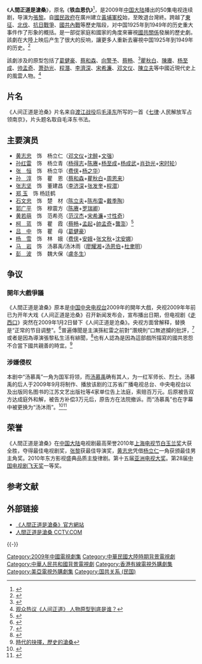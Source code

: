 {{影集資訊
| 名稱 = 人间正道是沧桑
| 原名 = 
| 圖片 = [[File:人间正道是沧桑.jpg|File:人间正道是沧桑.jpg]]
| 圖說 = 
| 分類 = [[歷史史詩劇|歷史史詩劇]]
| 原創者 = 
| 編劇 = [[江奇涛|江奇涛]]
| 導演 = [[張黎_(導演)|張黎]]、刘淼淼
| 主演 = [[黃志忠|黃志忠]]、[[孫紅雷|孫紅雷]]、[[張恒|張恒]]、[[柯藍|柯藍]]、[[楊雪|楊雪]]、[[张志坚_(演员)|张志坚]]、[[黄若萌|黄若萌]]、[[孫淳|孫淳]]、[[呂中|呂中]]、[[郑玉|郑玉]]
| 配音 = 
| 旁白 = 
| 主題曲 = 
| 片尾曲 = 信仰（[[韓磊|韓磊]]）
| 國家 = {{PRC}}
| 語言 = [[國語|國語]]
| 季數 = 
| 集數 = 共50集（已播畢）
| 每集列表 = 
| 製片人 = 石卫平
| 執行製片 = 王永
| 拍攝地 = {{PRC}}
| 攝像 = 黄伟
| 每集長 = 45分鐘
| 电视网1 = 央視一套、八套
| 電視網 = 
| 視頻制式1 = 高清
| 音頻制式 = 
| 开始1 = 2009年6月2日
| 結束1 = 2009年6月18日
| 先於 = 
| 後於 = 
| 相關劇集 = 
| 官方網站 = http://ent.sina.com.cn/f/v/rjzdscs/index.shtml
| imdb_id = 
| tv_com_id = 
}}
《'''人間正道是滄桑'''》，原名《'''铁血恩仇'''》<ref>{{Cite web|title=::电视剧拍摄制作备案公示表::|url=https://dsj.nrta.gov.cn/tims/site/views/include/quickSearch/checkBlueprint/result.shanty?ids=011f9777918921714028819d1f97756e|accessdate=2020-02-21|work=dsj.nrta.gov.cn|archive-date=2020-12-07|archive-url=https://web.archive.org/web/20201207010539/https://dsj.nrta.gov.cn/tims/site/views/include/quickSearch/checkBlueprint/result.shanty?ids=011f9777918921714028819d1f97756e|dead-url=no}}</ref>，是2009年[[中国大陆|中国大陆]]播出的50集电视连续剧，导演为[[張黎|張黎]]。自[[國民政府|國民政府]]在廣州建立[[黃埔軍校|黃埔軍校]]始，至敗退台灣終。跨越了[[国民革命军东征|東征]]、[[國民革命軍北伐|北伐]]、[[抗日戰爭|抗日戰爭]]、[[國共內戰|國共內戰]]等歷史階段，对中国1925年到1949年的历史重大事件作了形象的概括。是一部從家庭和國家的角度來審視[[國共關係|國共關係]]發展的歷史劇。該劇在大陸上映后产生了很大的反响，讓更多人重新去審視中国1925年到1949年的历史。<ref>{{Cite web |url=http://ent.sina.com.cn/r/m/2009-06-15/10112564486.shtml |title=人民日报：《正道》沧海横流中的命运之歌 |accessdate=2009-06-22 |archive-date=2020-10-01 |archive-url=https://web.archive.org/web/20201001100732/http://ent.sina.com.cn/r/m/2009-06-15/10112564486.shtml |dead-url=no }}</ref>

該劇涉及的原型包括了[[葛健豪|葛健豪]]、[[蔡和森|蔡和森]]、[[向警予|向警予]]、[[蔡畅|蔡畅]]、<ref>{{Cite web |url=http://ent.sina.com.cn/v/m/p/2009-06-10/04032556420.shtml |title=看《人间正道是沧桑》网友热议人物原型(组图) |accessdate=2009-06-22 |archive-date=2020-10-01 |archive-url=https://web.archive.org/web/20201001100802/http://ent.sina.com.cn/v/m/p/2009-06-10/04032556420.shtml |dead-url=no }}</ref>[[瞿秋白|瞿秋白]]、[[陳賡|陳賡]]、[[杨至成|杨至成]]、[[帅孟奇|帅孟奇]]、[[萧劲光|萧劲光]]、[[程潛|程潛]]、[[李濟深|李濟深]]、[[宋希濂|宋希濂]]、[[邓文仪|邓文仪]]、[[陳立夫|陳立夫]]等中國近現代史上的風雲人物。<ref>[http://amuse.nen.com.cn/73749759612944384/20090617/2563124.shtml 观众热议《人间正道》 人物原型到底是谁？]{{Dead link|date=2020年5月 |bot=InternetArchiveBot |fix-attempted=yes }}</ref>

== 片名 ==
《人间正道是沧桑》片名来自[[渡江战役|渡江战役]]后[[毛泽东|毛泽东]]所写的一首《[[七律|七律]]·人民解放军占领南京》，片头题名取自毛泽东书法。
{{cquote|
钟山风雨起苍黄，百万雄师过大江。<br />
虎踞龙盘今胜昔，天翻地覆慨而慷。<br />
宜将剩勇追穷寇，不可沽名学霸王。<br />
天若有情天亦老，'''人间正道是沧桑'''。
|毛泽东《七律·人民解放军占领南京》}}

== 主要演员 ==
* [[黄志忠|黄志忠]]　饰　杨立仁（[[邓文仪|邓文仪]]+[[沈醉|沈醉]]+[[文强|文强]]）
* [[孙红雷|孙红雷]]　饰　杨立青（[[杨得志|杨得志]]+[[陈赓|陈赓]]+[[杨至成|杨至成]]+[[杨成武|杨成武]]+[[肖劲光|肖劲光]]+[[宋时轮|宋时轮]]）
* [[张恒|张　恒]]　饰　杨立华（[[费侠|费侠]]+[[杨之华|杨之华]]）
* [[孙淳|孙　淳]]　饰　瞿　恩（[[蔡和森|蔡和森]]+[[瞿秋白|瞿秋白]]+[[周恩来|周恩来]]）
* [[张志坚_(演员)|张志坚]]　饰　董建昌（[[李济深|李济深]]+[[张发奎|张发奎]]+[[程潜|程潜]]）
* [[郑玉_(演员)|郑    玉]]　饰 杨廷鹤
* [[石文忠|石文忠]]　饰　楚　材（[[陈立夫|陈立夫]]+[[陈布雷|陈布雷]]+[[戴季陶|戴季陶]]）
* [[郭广平|郭广平]]　饰　穆震方（[[陈赓|陈赓]]+[[罗瑞卿|罗瑞卿]]）
* [[黄若萌|黄若萌]]　饰　范希亮（[[范汉杰|范汉杰]]+[[宋希濂|宋希濂]]+[[寸性奇|寸性奇]]）
* [[柯蓝|柯　蓝]]　饰　瞿　霞（[[蔡畅|蔡畅]]+[[孟起|孟起]]+[[帥孟奇|帥孟奇]]+[[龔澎|龔澎]]）<ref>{{cite news |title=《人间正道是沧桑》热拍 柯蓝开启演技“革命”_cctv.com提供 |url=http://ent.cctv.com/20080512/107396.shtml |accessdate=2021-12-22 |work=CCTV.com |archive-date=2021-12-22 |archive-url=https://web.archive.org/web/20211222084616/http://ent.cctv.com/20080512/107396.shtml }}</ref>
* [[吕中|吕　中]]　饰　瞿　母（[[葛健豪|葛健豪]]）
* [[杨雪|杨　雪]]　饰　林　娥（[[费侠|费侠]]+[[安娥|安娥]]+[[张文秋|张文秋]]+[[沈安娜|沈安娜]]）
* [[马岩|马　岩]]　饰　汤慕禹/汤沐雨（[[廖耀湘|廖耀湘]]+[[汤恩伯|汤恩伯]]+[[杜聿明|杜聿明]]）
* [[彭波_(演员)|彭　波]]　饰　魏大保（[[盧冬生|盧冬生]]）

== 争议 ==
=== 開年大戲爭議 ===
《人間正道是滄桑》原本是[[中国中央电视台|中国中央电视台]]2009年的開年大戲，央视2009年年前已为开年大戏《人间正道是沧桑》召开新闻发布会，宣布播出日期，但电视剧《[[走西口_(电视剧)|走西口]]》突然在2009年1月2日替下《人间正道是沧桑》。央视方面曾解释，替换是“正常的节目调整”。<ref>{{Cite web |url=http://www.022net.com/2009/1-4/441672142254361.html |title=《走西口》替下《人间正道是沧桑》 口音引争议 |accessdate=2009-06-22 |archive-date=2009-01-20 |archive-url=https://web.archive.org/web/20090120152801/http://www.022net.com/2009/1-4/441672142254361.html |dead-url=no }}</ref>普遍傳聞是主演孫紅雷之前對“潛規則”口無遮攔的批評，<ref>{{Cite web |url=http://ent.sina.com.cn/v/m/2009-01-14/15112342929.shtml |title=央视开年大戏被换 传孙红雷潜规则言论惹事(图) |accessdate=2011-01-28 |archive-date=2020-10-01 |archive-url=https://web.archive.org/web/20201001100751/http://ent.sina.com.cn/v/m/2009-01-14/15112342929.shtml |dead-url=no }}</ref>或者是因為導演張黎私生活有緋聞，<ref>{{Cite web |url=http://ent.sina.com.cn/v/m/2009-01-13/10342340688.shtml |title=《正道》出品方：撤戏与张黎、孙红雷完全无关 |accessdate=2011-01-28 |archive-date=2020-10-01 |archive-url=https://web.archive.org/web/20201001100755/http://ent.sina.com.cn/v/m/2009-01-13/10342340688.shtml |dead-url=no }}</ref>也有人認為是因為這部戲所描寫的國共恩怨不合當下國共親善的時宜。<ref>[http://great-great-sunrise.spaces.live.com/blog/cns!4A426B06FB2C7811!2776.entry 時代的抉擇，歷史的滄桑]</ref>

=== 涉嫌侵权 ===
本剧中“汤慕禹”一角为国军将领，而[[汤慕禹|汤慕禹]]确有其人，为一红军师长、烈士。汤慕禹的后人于2009年9月将制作、播放该剧的江苏省广播电视总台、中央电视台以及出版同名图书的江苏文艺出版社等4家单位告上法庭，索赔百万元。后原被告双方达成庭外和解，被告方补偿3万元后，原告方在法院撤诉。而“汤慕禹”也在字幕中被更换为“汤沐雨”。<ref>{{Cite web |url=http://www.chinacourt.org/article/detail/2009/09/id/373800.shtml |title=烈士汤慕禹后人状告《人间正道是沧桑》侵权索赔百万 |accessdate=2014-09-20 |archive-date=2015-09-23 |archive-url=https://web.archive.org/web/20150923202858/http://www.chinacourt.org/article/detail/2009/09/id/373800.shtml |dead-url=no }}</ref><ref>{{Cite web |url=http://news.163.com/10/0528/02/67O5T2J800014AED.html |title=《人间正道是沧桑》侵权案汤慕禹后人获赔3万 |access-date=2014-09-20 |archive-url=https://web.archive.org/web/20140924041745/http://news.163.com/10/0528/02/67O5T2J800014AED.html |archive-date=2014-09-24 |dead-url=yes }}</ref>

== 荣誉 ==
《人間正道是滄桑》在[[中国大陆|中国大陆]]电视剧最高荣誉2010年[[上海电视节|上海电视节]][[白玉兰奖|白玉兰奖]]大获全胜，夺得最佳电视剧奖，[[张黎_(导演)|张黎]]获最佳导演奖，[[黄志忠|黄志忠]]凭借[[杨立仁|杨立仁]]一角获颁最佳男主角奖。2010年东方影视盛典品质主旋律剧。第十五届[[亚洲电视大奖|亚洲电视大奖]]。第28届[[中国电视剧飞天奖|中国电视剧飞天奖]]一等奖。

== 参考文献 ==
{{Reflist|2}}

== 外部链接 ==
* [http://ent.sina.com.cn/f/v/rjzdscs/index.shtml 《人間正道是滄桑》官方網站] {{Wayback|url=http://ent.sina.com.cn/f/v/rjzdscs/index.shtml |date=20201001100724 }}
* [https://web.archive.org/web/20090412130746/http://space.tv.cctv.com/podcast/renjianzhengdaoscs 人間正道是滄桑 CCTV.COM]

{{-}}
{{张黎}}
{{央视八套电视剧}}

{{DEFAULTSORT:Ren人}}
[[Category:2009年中國電視劇集|Category:2009年中國電視劇集]]
[[Category:中華民國大陸時期背景電視劇|Category:中華民國大陸時期背景電視劇]]
[[Category:中華人民共和國背景電視劇|Category:中華人民共和國背景電視劇]]
[[Category:香港有線電視外購劇集|Category:香港有線電視外購劇集]]
[[Category:美亞電視外購劇集|Category:美亞電視外購劇集]]
[[Category:国共关系_(民国)|Category:国共关系 (民国)]]